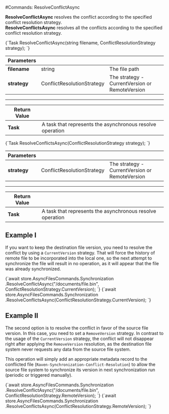 
#Commands: ResolveConflictAsync

**ResolveConflictAsync** resolves the conflict according to the specified conflict resolution strategy.   
**ResolveConflictsAsync** resolves all the conflicts according to the specified conflict resolution strategy.



<TabItem value="resolve_conflict_1" label="resolve_conflict_1">
<CodeBlock language="csharp">
{`Task ResolveConflictAsync(string filename, ConflictResolutionStrategy strategy);
`}
</CodeBlock>
</TabItem>

| Parameters | | |
| ------------- | ------------- | ----- |
| **filename** | string | The file path |
| **strategy** | ConflictResolutionStrategy | The strategy - CurrentVersion or RemoteVersion |

---

| Return Value | |
| ------------- | ------------- |
| **Task** | A task that represents the asynchronous resolve operation |


<TabItem value="resolve_conflicts_1" label="resolve_conflicts_1">
<CodeBlock language="csharp">
{`Task ResolveConflictsAsync(ConflictResolutionStrategy strategy);
`}
</CodeBlock>
</TabItem>

| Parameters | | |
| ------------- | ------------- | ----- |
| **strategy** | ConflictResolutionStrategy | The strategy - CurrentVersion or RemoteVersion |

---

| Return Value | |
| ------------- | ------------- |
| **Task** | A task that represents the asynchronous resolve operation |

## Example I

If you want to keep the destination file version, you need to resolve the conflict by using a `CurrentVersion` strategy. 
That will force the history of remote file to be incorporated into the local one, so the next attempt to synchronize the file will result in no operation, as it will appear that the file was already synchronized.

<TabItem value="resolve_conflict_2" label="resolve_conflict_2">
<CodeBlock language="csharp">
{`await store.AsyncFilesCommands.Synchronization
	.ResolveConflictAsync("/documents/file.bin", ConflictResolutionStrategy.CurrentVersion);
`}
</CodeBlock>
</TabItem>

<TabItem value="resolve_conflicts_2" label="resolve_conflicts_2">
<CodeBlock language="csharp">
{`await store.AsyncFilesCommands.Synchronization
    .ResolveConflictsAsync(ConflictResolutionStrategy.CurrentVersion);
`}
</CodeBlock>
</TabItem>

## Example II

The second option is to resolve the conflict in favor of the source file version. In this case, you need to set a `RemoveVersion` strategy.
In contrast to the usage of the `CurrentVersion` strategy, the conflict will not disappear right after applying the `RemoveVersion` resolution, as the destination file system never requests any data from the source file system.

This operation will simply add an appropriate metadata record to the conflicted file (`Raven-Synchronization-Conflict-Resolution`) to allow the source file system to synchronize its version in next synchronization run (periodic or triggered manually).

<TabItem value="resolve_conflict_3" label="resolve_conflict_3">
<CodeBlock language="csharp">
{`await store.AsyncFilesCommands.Synchronization
    .ResolveConflictAsync("/documents/file.bin", ConflictResolutionStrategy.RemoteVersion);
`}
</CodeBlock>
</TabItem>

<TabItem value="resolve_conflicts_3" label="resolve_conflicts_3">
<CodeBlock language="csharp">
{`await store.AsyncFilesCommands.Synchronization
    .ResolveConflictsAsync(ConflictResolutionStrategy.RemoteVersion);
`}
</CodeBlock>
</TabItem>


